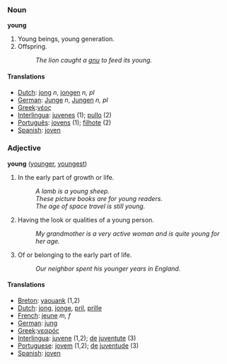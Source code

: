 ===Noun ===
'''young'''

#Young beings, young generation.
#Offspring.
#:''The lion caught a [[gnu]] to feed its young.'' 

==== Translations ====
*[[Dutch]]: [[jong]] ''n'', [[jongen]] ''n, pl''
*[[German]]: [[Junge]] ''n'', [[Jungen]] ''n, pl''
*[[Greek]]:[[νέος]]
*[[Interlingua]]: [[juvene]]s (1); [[pullo]] (2)
*[[Português]]: [[jovem|jovens]] (1); [[filhote]] (2)
*[[Spanish]]: [[joven]]

=== Adjective ===
'''young''' ([[younger]], [[youngest]])

#In the early part of growth or life. 
#:''A lamb is a young sheep.'' 
#:''These picture books are for young readers.'' 
#:''The age of space travel is still young.'' 
#Having the look or qualities of a young person. 
#:''My grandmother is a very active woman and is quite young for her age.'' 
#Of or belonging to the early part of life. 
#:''Our neighbor spent his younger years in England.'' 

==== Translations ====
*[[Breton]]: [[yaouank]] (1,2)
*[[Dutch]]: [[jong]], [[jonge]], [[pril]], [[prille]]
*[[French]]: [[jeune]] ''m, f''
*[[German]]: [[jung]]
*[[Greek]]:[[νεαρός]]
*[[Interlingua]]: [[juvene]] (1,2); [[de]] [[juventute]] (3)
*[[Portuguese]]: [[jovem]] (1,2); [[de]] [[juventude]] (3)
*[[Spanish]]: [[joven]]